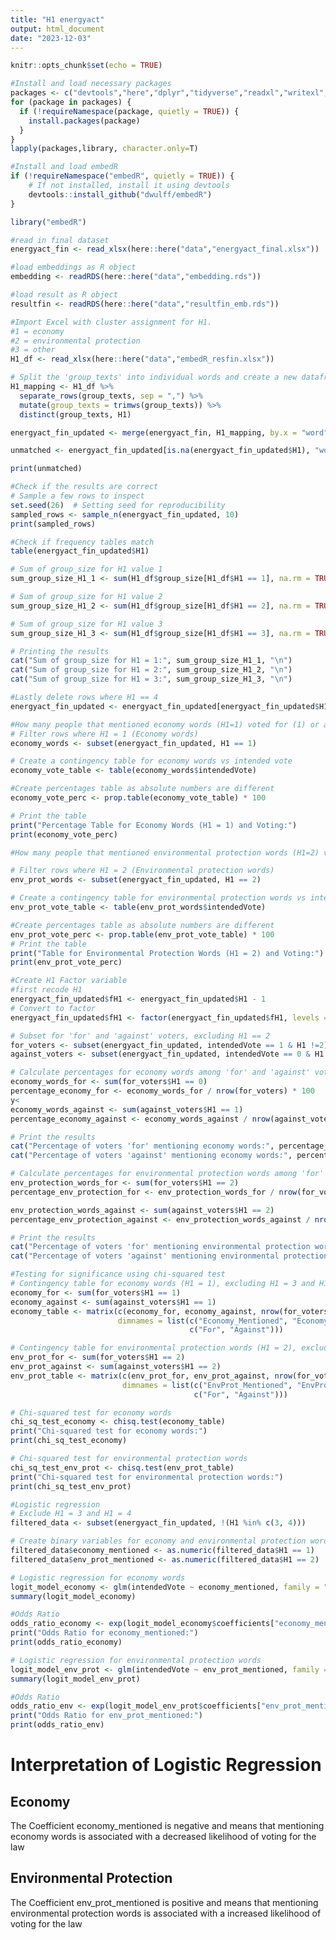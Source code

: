 ```yaml
---
title: "H1 energyact"
output: html_document
date: "2023-12-03"
---
```


```r
knitr::opts_chunk$set(echo = TRUE)
```

```r
#Install and load necessary packages
packages <- c("devtools","here","dplyr","tidyverse","readxl","writexl","hunspell")
for (package in packages) {
  if (!requireNamespace(package, quietly = TRUE)) {
    install.packages(package)
  }
}
lapply(packages,library, character.only=T)
```

```r
#Install and load embedR
if (!requireNamespace("embedR", quietly = TRUE)) {
    # If not installed, install it using devtools
    devtools::install_github("dwulff/embedR")
}

library("embedR")
```

```r
#read in final dataset
energyact_fin <- read_xlsx(here::here("data","energyact_final.xlsx"))

#load embeddings as R object
embedding <- readRDS(here::here("data","embedding.rds"))

#load result as R object
resultfin <- readRDS(here::here("data","resultfin_emb.rds"))
```

```r
#Import Excel with cluster assignment for H1. 
#1 = economy
#2 = environmental protection
#3 = other
H1_df <- read_xlsx(here::here("data","embedR_resfin.xlsx"))
```

```r
# Split the 'group_texts' into individual words and create a new dataframe
H1_mapping <- H1_df %>%
  separate_rows(group_texts, sep = ",") %>%
  mutate(group_texts = trimws(group_texts)) %>%
  distinct(group_texts, H1)

energyact_fin_updated <- merge(energyact_fin, H1_mapping, by.x = "word", by.y = "group_texts", all.x = TRUE)

unmatched <- energyact_fin_updated[is.na(energyact_fin_updated$H1), "word"]

print(unmatched)
```


```r
#Check if the results are correct
# Sample a few rows to inspect
set.seed(26)  # Setting seed for reproducibility
sampled_rows <- sample_n(energyact_fin_updated, 10)
print(sampled_rows)

#Check if frequency tables match
table(energyact_fin_updated$H1)

# Sum of group_size for H1 value 1
sum_group_size_H1_1 <- sum(H1_df$group_size[H1_df$H1 == 1], na.rm = TRUE)

# Sum of group_size for H1 value 2
sum_group_size_H1_2 <- sum(H1_df$group_size[H1_df$H1 == 2], na.rm = TRUE)

# Sum of group_size for H1 value 3
sum_group_size_H1_3 <- sum(H1_df$group_size[H1_df$H1 == 3], na.rm = TRUE)

# Printing the results
cat("Sum of group_size for H1 = 1:", sum_group_size_H1_1, "\n")
cat("Sum of group_size for H1 = 2:", sum_group_size_H1_2, "\n")
cat("Sum of group_size for H1 = 3:", sum_group_size_H1_3, "\n")

#Lastly delete rows where H1 == 4
energyact_fin_updated <- energyact_fin_updated[energyact_fin_updated$H1 != 4, ]
```

```r
#How many people that mentioned economy words (H1=1) voted for (1) or against (0) the law
# Filter rows where H1 = 1 (Economy words)
economy_words <- subset(energyact_fin_updated, H1 == 1)

# Create a contingency table for economy words vs intended vote
economy_vote_table <- table(economy_words$intendedVote)

#Create percentages table as absolute numbers are different
economy_vote_perc <- prop.table(economy_vote_table) * 100

# Print the table
print("Percentage Table for Economy Words (H1 = 1) and Voting:")
print(economy_vote_perc)

#How many people that mentioned environmental protection words (H1=2) voted for (1) or against (0) the law

# Filter rows where H1 = 2 (Environmental protection words)
env_prot_words <- subset(energyact_fin_updated, H1 == 2)

# Create a contingency table for environmental protection words vs intended vote
env_prot_vote_table <- table(env_prot_words$intendedVote)

#Create percentages table as absolute numbers are different
env_prot_vote_perc <- prop.table(env_prot_vote_table) * 100
# Print the table
print("Table for Environmental Protection Words (H1 = 2) and Voting:")
print(env_prot_vote_perc)
```

```r
#Create H1 Factor variable
#first recode H1
energyact_fin_updated$fH1 <- energyact_fin_updated$H1 - 1
# Convert to factor
energyact_fin_updated$fH1 <- factor(energyact_fin_updated$fH1, levels = c(0,1,2), labels= c("economy","environmental protection","other"))

# Subset for 'for' and 'against' voters, excluding H1 == 2
for_voters <- subset(energyact_fin_updated, intendedVote == 1 & H1 !=2)
against_voters <- subset(energyact_fin_updated, intendedVote == 0 & H1 != 2)

# Calculate percentages for economy words among 'for' and 'against' voters
economy_words_for <- sum(for_voters$H1 == 0)
percentage_economy_for <- economy_words_for / nrow(for_voters) * 100
y<
economy_words_against <- sum(against_voters$H1 == 1)
percentage_economy_against <- economy_words_against / nrow(against_voters) * 100

# Print the results
cat("Percentage of voters 'for' mentioning economy words:", percentage_economy_for, "%\n")
cat("Percentage of voters 'against' mentioning economy words:", percentage_economy_against, "%\n")
```
```r
# Calculate percentages for environmental protection words among 'for' and 'against' voters
env_protection_words_for <- sum(for_voters$H1 == 2)
percentage_env_protection_for <- env_protection_words_for / nrow(for_voters) * 100

env_protection_words_against <- sum(against_voters$H1 == 2)
percentage_env_protection_against <- env_protection_words_against / nrow(against_voters) * 100

# Print the results
cat("Percentage of voters 'for' mentioning environmental protection words:", percentage_env_protection_for, "%\n")
cat("Percentage of voters 'against' mentioning environmental protection words:", percentage_env_protection_against, "%\n")
```
```r
#Testing for significance using chi-squared test
# Contingency table for economy words (H1 = 1), excluding H1 = 3 and H1 = 4
economy_for <- sum(for_voters$H1 == 1)
economy_against <- sum(against_voters$H1 == 1)
economy_table <- matrix(c(economy_for, economy_against, nrow(for_voters) - economy_for - sum(for_voters$H1 %in% c(3, 4)), nrow(against_voters) - economy_against - sum(against_voters$H1 %in% c(3, 4))), nrow = 2, byrow = TRUE, 
                        dimnames = list(c("Economy_Mentioned", "Economy_Not_Mentioned"),
                                        c("For", "Against")))

# Contingency table for environmental protection words (H1 = 2), excluding H1 = 3 and H1 = 4
env_prot_for <- sum(for_voters$H1 == 2)
env_prot_against <- sum(against_voters$H1 == 2)
env_prot_table <- matrix(c(env_prot_for, env_prot_against, nrow(for_voters) - env_prot_for - sum(for_voters$H1 %in% c(3, 4)), nrow(against_voters) - env_prot_against - sum(against_voters$H1 %in% c(3, 4))), nrow = 2, byrow = TRUE,
                         dimnames = list(c("EnvProt_Mentioned", "EnvProt_Not_Mentioned"),
                                         c("For", "Against")))

# Chi-squared test for economy words
chi_sq_test_economy <- chisq.test(economy_table)
print("Chi-squared test for economy words:")
print(chi_sq_test_economy)

# Chi-squared test for environmental protection words
chi_sq_test_env_prot <- chisq.test(env_prot_table)
print("Chi-squared test for environmental protection words:")
print(chi_sq_test_env_prot)
```
```r
#Logistic regression
# Exclude H1 = 3 and H1 = 4
filtered_data <- subset(energyact_fin_updated, !(H1 %in% c(3, 4)))

# Create binary variables for economy and environmental protection words
filtered_data$economy_mentioned <- as.numeric(filtered_data$H1 == 1)
filtered_data$env_prot_mentioned <- as.numeric(filtered_data$H1 == 2)

# Logistic regression for economy words
logit_model_economy <- glm(intendedVote ~ economy_mentioned, family = "binomial", data = filtered_data)
summary(logit_model_economy)

#Odds Ratio
odds_ratio_economy <- exp(logit_model_economy$coefficients["economy_mentioned"])
print("Odds Ratio for economy_mentioned:")
print(odds_ratio_economy)

# Logistic regression for environmental protection words
logit_model_env_prot <- glm(intendedVote ~ env_prot_mentioned, family = "binomial", data = filtered_data)
summary(logit_model_env_prot)

#Odds Ratio
odds_ratio_env <- exp(logit_model_env_prot$coefficients["env_prot_mentioned"])
print("Odds Ratio for env_prot_mentioned:")
print(odds_ratio_env)
```
# Interpretation of Logistic Regression
## Economy
The Coefficient economy_mentioned is negative and means that mentioning economy words is associated with a decreased likelihood of voting for the law

## Environmental Protection
The Coefficient env_prot_mentioned is positive and means that mentioning environmental protection words is associated with a increased likelihood of voting for the law





